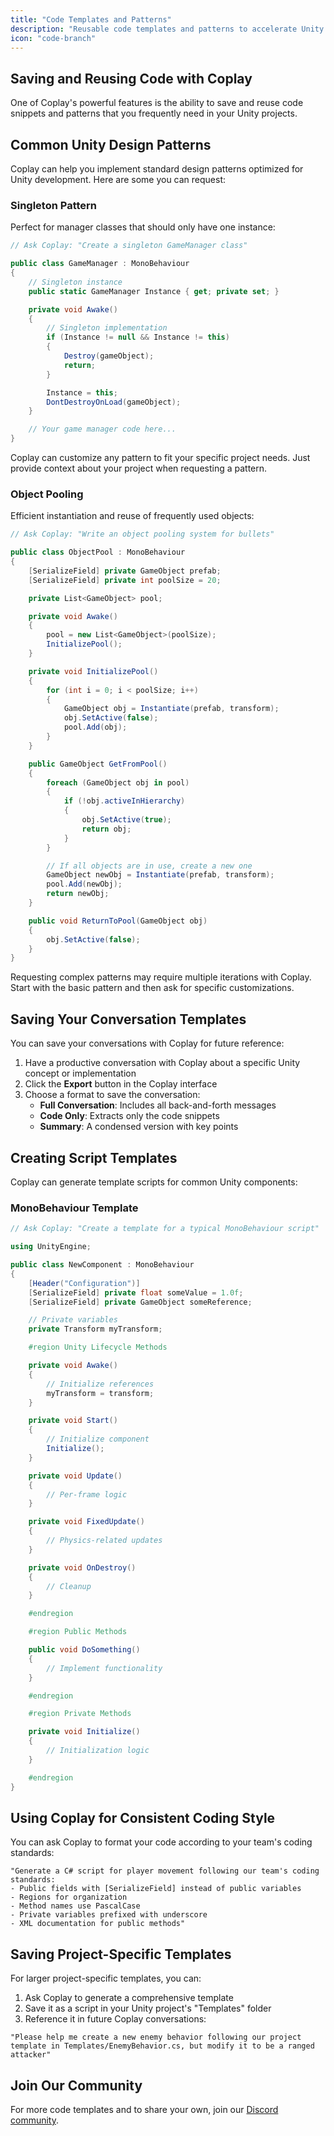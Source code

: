 ```yaml
---
title: "Code Templates and Patterns"
description: "Reusable code templates and patterns to accelerate Unity development with Coplay"
icon: "code-branch"
---
```



<SnippetIntro />

## Saving and Reusing Code with Coplay

One of Coplay's powerful features is the ability to save and reuse code snippets and patterns that you frequently need in your Unity projects.

## Common Unity Design Patterns

Coplay can help you implement standard design patterns optimized for Unity development. Here are some you can request:

### Singleton Pattern

Perfect for manager classes that should only have one instance:

```csharp
// Ask Coplay: "Create a singleton GameManager class"

public class GameManager : MonoBehaviour
{
    // Singleton instance
    public static GameManager Instance { get; private set; }

    private void Awake()
    {
        // Singleton implementation
        if (Instance != null && Instance != this)
        {
            Destroy(gameObject);
            return;
        }

        Instance = this;
        DontDestroyOnLoad(gameObject);
    }

    // Your game manager code here...
}
```

<Note>
  Coplay can customize any pattern to fit your specific project needs. Just
  provide context about your project when requesting a pattern.
</Note>

### Object Pooling

Efficient instantiation and reuse of frequently used objects:

```csharp
// Ask Coplay: "Write an object pooling system for bullets"

public class ObjectPool : MonoBehaviour
{
    [SerializeField] private GameObject prefab;
    [SerializeField] private int poolSize = 20;

    private List<GameObject> pool;

    private void Awake()
    {
        pool = new List<GameObject>(poolSize);
        InitializePool();
    }

    private void InitializePool()
    {
        for (int i = 0; i < poolSize; i++)
        {
            GameObject obj = Instantiate(prefab, transform);
            obj.SetActive(false);
            pool.Add(obj);
        }
    }

    public GameObject GetFromPool()
    {
        foreach (GameObject obj in pool)
        {
            if (!obj.activeInHierarchy)
            {
                obj.SetActive(true);
                return obj;
            }
        }

        // If all objects are in use, create a new one
        GameObject newObj = Instantiate(prefab, transform);
        pool.Add(newObj);
        return newObj;
    }

    public void ReturnToPool(GameObject obj)
    {
        obj.SetActive(false);
    }
}
```

<Warning>
  Requesting complex patterns may require multiple iterations with Coplay. Start
  with the basic pattern and then ask for specific customizations.
</Warning>

## Saving Your Conversation Templates

You can save your conversations with Coplay for future reference:

1. Have a productive conversation with Coplay about a specific Unity concept or implementation
2. Click the **Export** button in the Coplay interface
3. Choose a format to save the conversation:
   - **Full Conversation**: Includes all back-and-forth messages
   - **Code Only**: Extracts only the code snippets
   - **Summary**: A condensed version with key points

## Creating Script Templates

Coplay can generate template scripts for common Unity components:

### MonoBehaviour Template

```csharp
// Ask Coplay: "Create a template for a typical MonoBehaviour script"

using UnityEngine;

public class NewComponent : MonoBehaviour
{
    [Header("Configuration")]
    [SerializeField] private float someValue = 1.0f;
    [SerializeField] private GameObject someReference;

    // Private variables
    private Transform myTransform;

    #region Unity Lifecycle Methods

    private void Awake()
    {
        // Initialize references
        myTransform = transform;
    }

    private void Start()
    {
        // Initialize component
        Initialize();
    }

    private void Update()
    {
        // Per-frame logic
    }

    private void FixedUpdate()
    {
        // Physics-related updates
    }

    private void OnDestroy()
    {
        // Cleanup
    }

    #endregion

    #region Public Methods

    public void DoSomething()
    {
        // Implement functionality
    }

    #endregion

    #region Private Methods

    private void Initialize()
    {
        // Initialization logic
    }

    #endregion
}
```

## Using Coplay for Consistent Coding Style

You can ask Coplay to format your code according to your team's coding standards:

```
"Generate a C# script for player movement following our team's coding standards:
- Public fields with [SerializeField] instead of public variables
- Regions for organization
- Method names use PascalCase
- Private variables prefixed with underscore
- XML documentation for public methods"
```

## Saving Project-Specific Templates

For larger project-specific templates, you can:

1. Ask Coplay to generate a comprehensive template
2. Save it as a script in your Unity project's "Templates" folder
3. Reference it in future Coplay conversations:

```
"Please help me create a new enemy behavior following our project template in Templates/EnemyBehavior.cs, but modify it to be a ranged attacker"
```

## Join Our Community

For more code templates and to share your own, join our [Discord community](http://discord.com/invite/KmGfEr6d3v).
